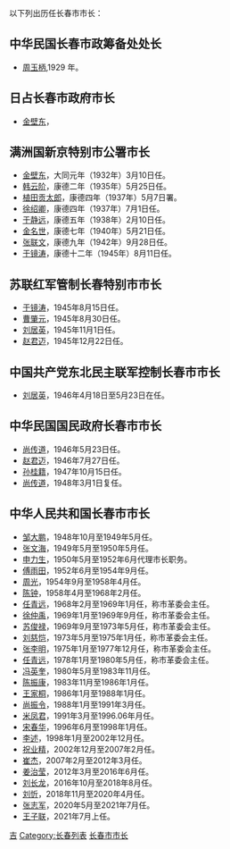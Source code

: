 以下列出历任长春市市长：

==中华民国长春市政筹备处处长==
*[[周玉柄|周玉柄]],1929 年。
==日占长春市政府市长==
*[[金壁东|金壁东]]，
==满洲国新京特别市公署市长==
*[[金壁东|金壁东]]，大同元年（1932年）3月10日任。
*[[韩云阶|韩云阶]]，康德二年（1935年）5月25日任。
*[[植田贡太郎|植田贡太郎]]，康德四年（1937年）5月7日署。
*[[徐绍卿|徐绍卿]]，康德四年（1937年）7月1日任。
*[[于静远|于静远]]，康德五年（1938年）2月10日任。
*[[金名世|金名世]]，康德七年（1940年）5月21日任。
*[[张联文|张联文]]，康德九年（1942年）9月28日任。
*[[于镜涛|于镜涛]]，康德十二年（1945年）8月11日任。
==苏联红军管制长春特别市市长==
*[[于镜涛|于镜涛]]，1945年8月15日任。
*[[曹肇元|曹肇元]]，1945年8月30日任。
*[[刘居英|刘居英]]，1945年11月1日任。
*[[赵君迈|赵君迈]]，1945年12月22日任。
==中国共产党东北民主联军控制长春市市长==
*[[刘居英|刘居英]]，1946年4月18日至5月23日在任。
==中华民国国民政府长春市市长==
*[[尚传道|尚传道]]，1946年5月23日任。
*[[赵君迈|赵君迈]]，1946年7月27日任。
*[[孙桂籍|孙桂籍]]，1947年10月15日任。
*[[尚传道|尚传道]]，1948年3月1日复任。
==中华人民共和国长春市市长==
*[[邹大鹏|邹大鹏]]，1948年10月至1949年5月任。
*[[张文海|张文海]]，1949年5月至1950年5月任。
*[[申力生|申力生]]，1950年5月至1952年6月代理市长职务。
*[[傅雨田|傅雨田]]，1952年6月至1954年9月任。
*[[周光|周光]]，1954年9月至1958年4月任。
*[[陈钟|陈钟]]，1958年4月至1968年2月任。
*[[任青远|任青远]]，1968年2月至1969年1月任，称市革委会主任。
*[[徐仲禹|徐仲禹]]，1969年1月至1969年9月任，称市革委会主任。
*[[苏俊禄|苏俊禄]]，1969年9月至1973年5月任，称市革委会主任。
*[[刘慈恺|刘慈恺]]，1973年5月至1975年1月任，称市革委会主任。
*[[张李明|张李明]]，1975年1月至1977年12月任，称市革委会主任。
*[[任青远|任青远]]，1978年1月至1980年5月任，称市革委会主任。
*[[冯英奎|冯英奎]]，1980年5月至1983年11月任。
*[[陈振康_(1932年)|陈振康]]，1983年11月至1986年1月任。
*[[王家桐|王家桐]]，1986年1月至1988年1月任。
*[[尚振令|尚振令]]，1988年1月至1991年3月任。
*[[米凤君|米凤君]]，1991年3月至1996.06年月任。
*[[宋春华_(1940年)|宋春华]]，1996年6月至1998年1月任。
*[[李述|李述]]，1998年1月至2002年12月任。
*[[祝业精|祝业精]]，2002年12月至2007年2月任。
*[[崔杰_(长春市长)|崔杰]]，2007年2月至2012年3月任。
*[[姜治莹|姜治莹]]，2012年3月至2016年6月任。
*[[刘长龙|刘长龙]]，2016年10月至2018年8月任。
*[[刘忻_(1965年)|刘忻]]，2018年11月至2020年4月任。
*[[张志军_(1964年)|张志军]]，2020年5月至2021年7月任。
*[[王子联|王子联]]，2021年7月上任。
{{长春市市长}}
[[Category:中国市长列表|吉]]
[[Category:长春列表|Category:长春列表]]
[[Category:长春市市长|]]